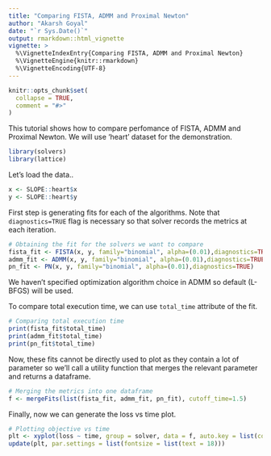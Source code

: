 ```yaml
---
title: "Comparing FISTA, ADMM and Proximal Newton"
author: "Akarsh Goyal"
date: "`r Sys.Date()`"
output: rmarkdown::html_vignette
vignette: >
  %\VignetteIndexEntry{Comparing FISTA, ADMM and Proximal Newton}
  %\VignetteEngine{knitr::rmarkdown}
  %\VignetteEncoding{UTF-8}
---
```


```r
knitr::opts_chunk$set(
  collapse = TRUE,
  comment = "#>"
)
```

This tutorial shows how to compare perfomance of FISTA, ADMM 
and Proximal Newton. We will use 'heart' dataset for the demonstration.


```r
library(solvers)
library(lattice)
```
Let's load the data..

```r
x <- SLOPE::heart$x
y <- SLOPE::heart$y
```

First step is generating fits for each of the algorithms. Note that 
`diagnostics=TRUE` flag is necessary so that solver records 
the metrics at each iteration.

```r
# Obtaining the fit for the solvers we want to compare
fista_fit <- FISTA(x, y, family="binomial", alpha=(0.01),diagnostics=TRUE)
admm_fit <- ADMM(x, y, family="binomial", alpha=(0.01),diagnostics=TRUE)
pn_fit <- PN(x, y, family="binomial", alpha=(0.01),diagnostics=TRUE)
```
We haven't specified optimization algorithm choice in ADMM 
so default (L-BFGS) will be used.   

To compare total execution time, we can use `total_time` attribute of the fit.

```r
# Comparing total execution time
print(fista_fit$total_time)
print(admm_fit$total_time)
print(pn_fit$total_time)
```

Now, these fits cannot be directly used to plot as 
they contain a lot of parameter so we'll call a utility 
function that merges the relevant parameter and returns 
a dataframe.

```r
# Merging the metrics into one dataframe
f <- mergeFits(list(fista_fit, admm_fit, pn_fit), cutoff_time=1.5)
```
Finally, now we can generate the loss vs time plot.

```r
# Plotting objective vs time
plt <- xyplot(loss ~ time, group = solver, data = f, auto.key = list(corner = c(0.9, 0.9)), type = "l")
update(plt, par.settings = list(fontsize = list(text = 18)))
```